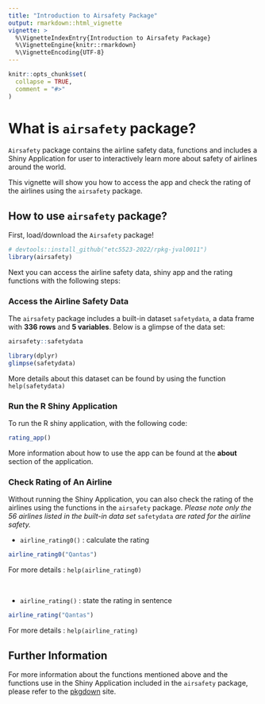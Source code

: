 ```yaml
---
title: "Introduction to Airsafety Package"
output: rmarkdown::html_vignette
vignette: >
  %\VignetteIndexEntry{Introduction to Airsafety Package}
  %\VignetteEngine{knitr::rmarkdown}
  %\VignetteEncoding{UTF-8}
---
```


```r
knitr::opts_chunk$set(
  collapse = TRUE,
  comment = "#>"
)
```

# What is `airsafety` package?

`Airsafety` package contains the airline safety data, functions and includes a Shiny Application for user to interactively learn more about safety of airlines around the world.

This vignette will show you how to access the app and check the rating of the airlines using the `airsafety` package.


## How to use `airsafety` package?

First, load/download the `Airsafety` package!

```r
# devtools::install_github("etc5523-2022/rpkg-jval0011")
library(airsafety)
```

Next you can access the airline safety data, shiny app and the rating functions with the following steps:

### Access the Airline Safety Data

The `airsafety` package includes a built-in dataset `safetydata`, a data frame with **336 rows** and **5 variables**. Below is a glimpse of the data set:

```r
airsafety::safetydata
```

```r
library(dplyr)
glimpse(safetydata)
```

More details about this dataset can be found by using the function `help(safetydata)`

### Run the R Shiny Application

To run the R shiny application, with the following code:

```r
rating_app()
```

More information about how to use the app can be found at the **about** section of the application.

### Check Rating of An Airline

Without running the Shiny Application, you can also check the rating of the airlines using the functions in the `airsafety` package. *Please note only the 56 airlines listed in the built-in data set* `safetydata` *are rated for the airline safety.*

- `airline_rating0()` : calculate the rating

```r
airline_rating0("Qantas")
```
For more details : `help(airline_rating0)`

<br>

- `airline_rating()` : state the rating in sentence

```r
airline_rating("Qantas")
```
For more details : `help(airline_rating)`

## Further Information

For more information about the functions mentioned above and the functions use in the Shiny Application included in the `airsafety` package, please refer to the [pkgdown](https://etc5523-2022.github.io/rpkg-jval0011/) site.

